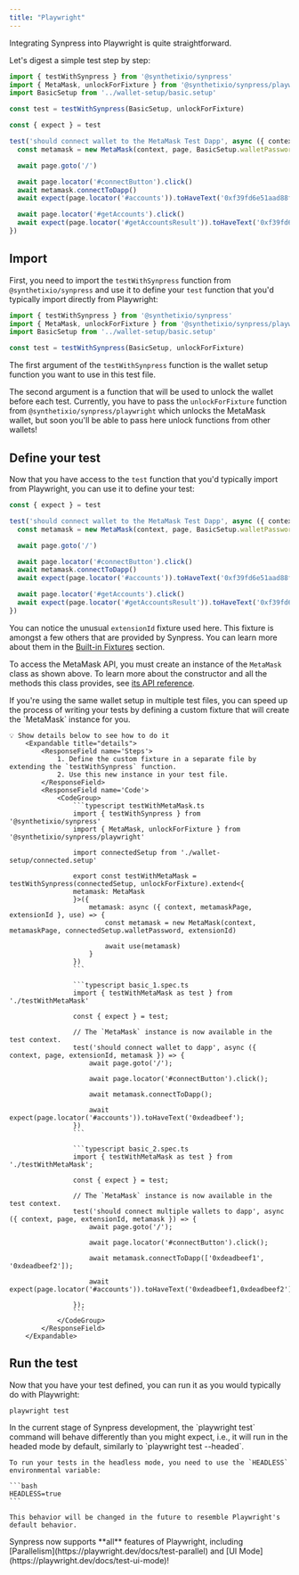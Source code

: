 ```yaml
---
title: "Playwright"
---
```


Integrating Synpress into Playwright is quite straightforward.

Let's digest a simple test step by step:

```typescript example.spec.ts
import { testWithSynpress } from '@synthetixio/synpress'
import { MetaMask, unlockForFixture } from '@synthetixio/synpress/playwright'
import BasicSetup from '../wallet-setup/basic.setup'

const test = testWithSynpress(BasicSetup, unlockForFixture)

const { expect } = test

test('should connect wallet to the MetaMask Test Dapp', async ({ context, page, extensionId }) => {
  const metamask = new MetaMask(context, page, BasicSetup.walletPassword, extensionId)

  await page.goto('/')

  await page.locator('#connectButton').click()
  await metamask.connectToDapp()
  await expect(page.locator('#accounts')).toHaveText('0xf39fd6e51aad88f6f4ce6ab8827279cfffb92266')

  await page.locator('#getAccounts').click()
  await expect(page.locator('#getAccountsResult')).toHaveText('0xf39fd6e51aad88f6f4ce6ab8827279cfffb92266')
})
```

## Import

First, you need to import the `testWithSynpress` function from `@synthetixio/synpress` and use it to define your `test` function that you'd typically import directly from Playwright:

```typescript
import { testWithSynpress } from '@synthetixio/synpress'
import { MetaMask, unlockForFixture } from '@synthetixio/synpress/playwright'
import BasicSetup from '../wallet-setup/basic.setup'

const test = testWithSynpress(BasicSetup, unlockForFixture)
```

The first argument of the `testWithSynpress` function is the wallet setup function you want to use in this test file.

The second argument is a function that will be used to unlock the wallet before each test. Currently, you have to pass the `unlockForFixture` function from `@synthetixio/synpress/playwright` which unlocks the MetaMask wallet, but soon you'll be able to pass here unlock functions from other wallets!

## Define your test

Now that you have access to the `test` function that you'd typically import from Playwright, you can use it to define your test:

```typescript
const { expect } = test

test('should connect wallet to the MetaMask Test Dapp', async ({ context, page, extensionId }) => {
  const metamask = new MetaMask(context, page, BasicSetup.walletPassword, extensionId)

  await page.goto('/')

  await page.locator('#connectButton').click()
  await metamask.connectToDapp()
  await expect(page.locator('#accounts')).toHaveText('0xf39fd6e51aad88f6f4ce6ab8827279cfffb92266')

  await page.locator('#getAccounts').click()
  await expect(page.locator('#getAccountsResult')).toHaveText('0xf39fd6e51aad88f6f4ce6ab8827279cfffb92266')
})
```

You can notice the unusual `extensionId` fixture used here. This fixture is amongst a few others that are provided by Synpress. You can learn more about them in the [Built-in Fixtures](./fixtures) section.

To access the MetaMask API, you must create an instance of the `MetaMask` class as shown above. To learn more about the constructor and all the methods this class provides, see [its API reference](../../api-reference/playwright/classes/MetaMask).

<Tip>
    If you're using the same wallet setup in multiple test files, you can speed up the process of writing your tests by defining a custom fixture that will create the `MetaMask` instance for you.

    💡 Show details below to see how to do it
        <Expandable title="details">
            <ResponseField name='Steps'>
                1. Define the custom fixture in a separate file by extending the `testWithSynpress` function.
                2. Use this new instance in your test file.
            </ResponseField>
            <ResponseField name='Code'>
                <CodeGroup>
                    ```typescript testWithMetaMask.ts
                    import { testWithSynpress } from '@synthetixio/synpress'
                    import { MetaMask, unlockForFixture } from '@synthetixio/synpress/playwright'

                    import connectedSetup from './wallet-setup/connected.setup'

                    export const testWithMetaMask = testWithSynpress(connectedSetup, unlockForFixture).extend<{
                    metamask: MetaMask
                    }>({
                        metamask: async ({ context, metamaskPage, extensionId }, use) => {
                            const metamask = new MetaMask(context, metamaskPage, connectedSetup.walletPassword, extensionId)

                            await use(metamask)
                        }
                    })
                    ```

                    ```typescript basic_1.spec.ts
                    import { testWithMetaMask as test } from './testWithMetaMask'

                    const { expect } = test;

                    // The `MetaMask` instance is now available in the test context.
                    test('should connect wallet to dapp', async ({ context, page, extensionId, metamask }) => {
                        await page.goto('/');

                        await page.locator('#connectButton').click();
                        
                        await metamask.connectToDapp();

                        await expect(page.locator('#accounts')).toHaveText('0xdeadbeef');
                    })
                    ```

                    ```typescript basic_2.spec.ts
                    import { testWithMetaMask as test } from './testWithMetaMask';

                    const { expect } = test;

                    // The `MetaMask` instance is now available in the test context.
                    test('should connect multiple wallets to dapp', async ({ context, page, extensionId, metamask }) => {
                        await page.goto('/');

                        await page.locator('#connectButton').click();

                        await metamask.connectToDapp(['0xdeadbeef1', '0xdeadbeef2']);

                        await expect(page.locator('#accounts')).toHaveText('0xdeadbeef1,0xdeadbeef2');

                    });
                    ```
                </CodeGroup>
            </ResponseField>
        </Expandable>
</Tip>


## Run the test

Now that you have your test defined, you can run it as you would typically do with Playwright:

```bash
playwright test
```

<Warning>
    In the current stage of Synpress development, the `playwright test` command will behave differently than you might expect, i.e., it will run in the headed mode by default, similarly to `playwright test --headed`.

    To run your tests in the headless mode, you need to use the `HEADLESS` environmental variable:

    ```bash
    HEADLESS=true
    ```

    This behavior will be changed in the future to resemble Playwright's default behavior.
</Warning>

<Tip>
    Synpress now supports **all** features of Playwright, including [Parallelism](https://playwright.dev/docs/test-parallel) and [UI Mode](https://playwright.dev/docs/test-ui-mode)!
</Tip>

